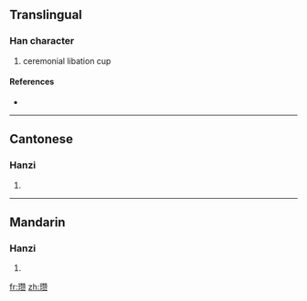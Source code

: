 {{also|瓚}}
==Translingual==

===Han character===
{{Han char|rn=96|rad=玉|as=16|sn=20|four=|canj=一土竹山人 (MGHUO)}}

# ceremonial libation cup

====References====
* {{Han ref|kx=0745.141|hdz=21145.170|uh=74D2|ud=29906}}

----

==Cantonese==

===Hanzi===
{{yue-hanzi|jyut=|y=jaan3|tra=瓚}}

# {{defn|Cantonese}}

----

==Mandarin==

===Hanzi===
{{cmn-hanzi|tra=瓚|pin=[[zàn]] ([[zan4]])|wg=tsan<sup>4</sup>}}

# {{defn|Mandarin}}

[[fr:瓒]]
[[zh:瓒]]